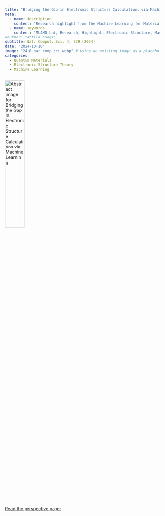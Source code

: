 ```yaml
---
title: "Bridging the Gap in Electronic Structure Calculations via Machine Learning"
meta:
  - name: description
    content: "Research highlight from the Machine Learning for Materials Design (ML4MD) Lab: Bridging the Gap in Electronic Structure Calculations via Machine Learning."
  - name: keywords
    content: "ML4MD Lab, Research, Highlight, Electronic Structure, Machine Learning"
#author: "Attila Cangi"
subtitle: Nat. Comput. Sci. 4, 729 (2024)
date: "2024-10-10"
image: "2410_nat_comp_sci.webp" # Using an existing image as a placeholder
categories:
  - Quantum Materials
  - Electronic Structure Theory
  - Machine Learning
---
```

![](2410_nat_comp_sci.webp){.overview-thumbnail alt="Abstract image for Bridging the Gap in Electronic Structure Calculations via Machine Learning" width="35%"}


[Read the perspective paper](https://doi.org/10.1038/s43588-024-00707-3){target="_blank"}
